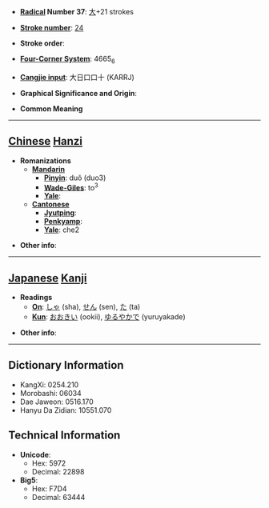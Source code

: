 * '''[[Wiktionary:Chinese radical index| Radical]] Number 37''': [[Wiktionary:Chinese radical index 大|大]]+21 strokes

* '''[[Wiktionary:Chinese total strokes index|Stroke number]]''': [[Wiktionary:Chinese total strokes index 24|24]]

* '''Stroke order''': 

* '''[[Wiktionary:Chinese four corner index|Four-Corner System]]''': 4665<sub>6</sub>

* '''[[Wiktionary:Chinese Cangjie index|Cangjie input]]''': 大日口口十 (KARRJ)

* '''Graphical Significance and Origin''': 

* '''Common Meaning'''

----

== [[Chinese]] [[Hanzi]] ==

* '''Romanizations'''
** '''[[Mandarin]]'''
*** '''[[Pinyin]]''': duǒ (duo3)
*** '''[[Wade-Giles]]''': to<sup>3</sup>
*** '''[[Yale]]''': 
** '''[[Cantonese]]'''
*** '''[[Jyutping]]''':
*** '''[[Penkyamp]]''': 
*** '''[[Yale]]''': che2

* '''Other info''': 

----

== [[Japanese]] [[Kanji]] ==

* '''Readings'''
** '''[[On]]''': [[しゃ]] (sha), [[せん]] (sen), [[た]] (ta)
** '''[[Kun]]''': [[おおきい]] (ookii), [[ゆるやかで]] (yuruyakade)

* '''Other info''':  

----

== Dictionary Information ==

* KangXi: 0254.210
* Morobashi: 06034
* Dae Jaweon: 0516.170
* Hanyu Da Zidian: 10551.070

== Technical Information ==

* '''Unicode''':
** Hex: 5972
** Decimal: 22898
* '''Big5''':
** Hex: F7D4
** Decimal: 63444